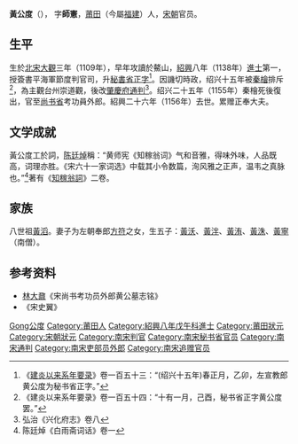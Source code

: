 {{otheruses|subject=中國[[南宋|南宋]]狀元|other=清季愛國詩人黃公度|黃遵憲}}
'''黃公度'''（{{bd|1109年||1156年|catIdx=Huang黃公度}}）， 字'''師憲'''，[[莆田|莆田]]（今屬[[福建|福建]]）人，[[宋朝|宋朝]]官员。

== 生平 ==
生於[[北宋|北宋]][[大观_(年号)|大觀]]三年（1109年），早年攻讀於鰲山，[[紹興_(南宋)|紹興]]八年（1138年）[[進士|進士]]第一，授簽書平海軍節度判官司，升[[秘書省|秘書省]][[正字|正字]]<ref>《[[建炎以来系年要录|建炎以来系年要录]]》卷一百五十三：“(绍兴十五年)春正月，乙卯，左宣教郎黄公度为秘书省正字。”</ref>。因譏切時政，绍兴十五年被[[秦檜|秦檜]]排斥<ref>《建炎以来系年要录》卷一百五十四：“十有一月，己酉，秘书省正字黄公度罢。”</ref>，為主觀台州崇道觀，後改[[肇慶府|肇慶府]][[通判|通判]]<ref>弘治《兴化府志》卷八</ref>。绍兴二十五年（1155年）秦檜死後復出，官至[[尚书省|尚书省]]考功員外郎。紹興二十六年（1156年）去世。累赠正奉大夫。

== 文学成就 ==
黃公度工於詞，[[陈廷焯|陈廷焯]]稱：“黄师宪《知稼翁词》气和音雅，得味外味，人品既高，词理亦胜。《宋六十一家词选》中载其小令数篇，洵风雅之正声，温韦之真脉也。”<ref>陈廷焯《白雨斋词话》卷一</ref>著有《[[知稼翁詞|知稼翁詞]]》二卷。

== 家族 ==
八世祖[[黃滔|黃滔]]。妻子为左朝奉郎[[方符|方符]]之女，生五子：[[黃沃|黃沃]]、[[黃泮|黃泮]]、[[黃洧|黃洧]]、[[黃洙|黃洙]]、[[黃寧|黃寧]]（南僧）。

== 参考资料 ==
{{reflist|2}}
* [[林大鼐|林大鼐]]《宋尚书考功员外郎黄公墓志铭》
* 《宋史翼》

{{福建状元}}

{{Authority control}}
{{DEFAULTSORT:Huang黃公度}}
[[Category:黃姓|Gong公度]]
[[Category:莆田人|Category:莆田人]]
[[Category:紹興八年戊午科進士|Category:紹興八年戊午科進士]]
[[Category:莆田狀元|Category:莆田狀元]]
[[Category:宋朝狀元|Category:宋朝狀元]]
[[Category:南宋判官|Category:南宋判官]]
[[Category:南宋秘书省官员|Category:南宋秘书省官员]]
[[Category:南宋通判|Category:南宋通判]]
[[Category:南宋吏部员外郎|Category:南宋吏部员外郎]]
[[Category:南宋追赠官员|Category:南宋追赠官员]]